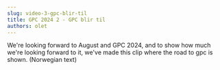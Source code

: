 ```yaml
---
slug: video-3-gpc-blir-til
title: GPC 2024 2 - GPC blir til
authors: olet
---
```



We're looking forward to August and GPC 2024, and to show how much we're looking forward to it, we've made this clip where the road to gpc is shown. (Norwegian text)

<Embed youTubeId="go-G8oJV-uk" />
